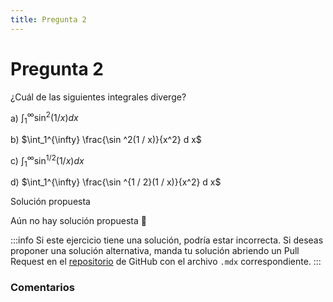 ```yaml
---
title: Pregunta 2
---
```



# Pregunta 2

<div className="exercise">
¿Cuál de las siguientes integrales diverge?

a) $\int_1^{\infty} \sin ^2(1 / x) d x$

b) $\int_1^{\infty} \frac{\sin ^2(1 / x)}{x^2} d x$

c) $\int_1^{\infty} \sin ^{1 / 2}(1 / x) d x$

d) $\int_1^{\infty} \frac{\sin ^{1 / 2}(1 / x)}{x^2} d x$
</div>

<MDXDetails>
<summary>Solución propuesta</summary>

Aún no hay solución propuesta 🥲

:::info
Si este ejercicio tiene una solución, podría estar incorrecta. Si deseas proponer una solución alternativa, manda tu solución abriendo
un Pull Request en el [repositorio](https://github.com/crow-rojas/apuntes-fundamentals/pulls) de GitHub con el archivo
`.mdx` correspondiente.
:::

</MDXDetails>

### Comentarios

<Disqus
  url="https://crow-rojas.github.io/apuntes-fundamentals/docs/mathematics/calculus-1-2-3/exercises/2018-2/p02"
  identifier="docs/mathematics/calculus-1-2-3/exercises/2018-2/p02"
  title="2018-2 Cálculo I, II y III - Pregunta 02"
/>
